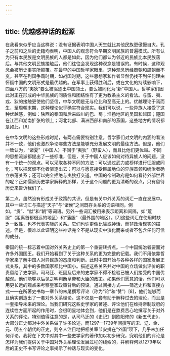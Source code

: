 ```yaml
---
---
---
```

title: 优越感神话的起源
---



在我看来似乎应当这样说：没有证据表明中国人天生就比其他民族更傲慢自大。孔子之前和之后的史籍均表明，中国人的观念符合早期文明民族的普遍模式。所有认为只有本民族是文明民族的人都是如此，因为他们都认为邻近的民族比本民族落后。与其他文明民族接触后，他们往往会发现这种观念是错误的。有时候，这种观念会被历史事实所颠覆。在最早的中国哲学家眼里，这种观念历经商朝和周朝而不变。甚至在列国争霸时期，如战国时期，这些思想家和作者显然仍找不到任何理由怀疑中国的文明形式是最优越的。在军事上获得胜利后，或在文化的持续影响下，四面八方的“夷狄”要么被驱逐出中国领土，要么被同化为“新”中国人。哲学家们因此对正在形成的中华民族的同质性和团结性有了更为教条主义的看法。与蛮、夷、戎、狄的接触更使他们坚信，中华文明是无与伦比和至高无上的。优越理论于焉而生，至周朝末期，这种理论似乎确实符合现实。我们可以说，一些异族人接受了这种优越感，例如：陕西的秦国和后来四川的巴、蜀；淮扬地区的吴国和越国；楚国在江西和湖南扩张的领土；河北北部、满洲西部和南部的燕国，这些地方的情况都是如此。[6]

在中华文明的这些形成时期，有两点需要特别注意。哲学家们对文明的内涵的看法并不一致，他们也激烈争论哪些方法是能够充分发展文明的最佳方法。但是，他们一致认为，“诸夏”（中国人）不同于“夷狄”（野蛮人），而且比他们更优越。不同的思想流派都提出了一些标准，但是，关于中国人应该如何对待异族人的问题，没有一个统一的观点。可以采取各种不同的方法：可以通过武力或榜样进行征服或同化；可以把冥顽不化者驱逐出去；可以与愿意接受臣属地位的异族首领和统治者确立宗藩关系；还可以完全拒绝与夷狄打交道。中国的帝制政府是如何看待外部世界的呢？正如儒家历史学家解释的那样，关于这个问题的更为清晰的观点，只有留待历史来告诉我们了。

第二点，虽然没有形成关于政策的共识，但是有关中外关系的词汇一直在发展中。其中一些词汇与描述“天子”与“诸侯”之间既存关系的词语相同，例如，“贡”、“献”和“朝”等词语。另外一些词汇被用来表示距离和间隔，如“荒服”（距离首都很远的地区）和“藩服”（最外围的地区）。[7]这些词汇在使用时缺乏一致性，也不代表实际的关系。它们也许更像比喻或神话，而非政治现实的描述。但是，很难以此证明这些神话完全不是从现实中演化而来或者不包含任何可信的成分。

秦国的统一标志着中国对外关系史上的第一个重要转折点。一个中国统治者要面对许多外国国王。我们开始看到了关于这种关系的更为完整的记载。我们不用依靠哲学家来了解中国人对异民族的态度和判断。此时中国开始与各种各样的国家发展正式关系，其中的多数国家都比中国小。描述这些关系并对中国的立场做出评价的职责留给了史学家。司马迁、班固及后来的史学家不得不检验已被人们接受的中国优越观。他们能够以后见之明判断皇帝和大臣的政策。如果他们愿意的话，他们可以用更长远的观点来考察皇家政策背后的预设。通过间接方式——筛选史料和直接方式——在所著史书每一章节的末尾撰写评论（称为“论”和“赞”）[8]，他们能够而且确实创造出了一套对外关系理论。这不仅是一套有助于解释过去的理论，而且是一套指导未来的理论。当我们研究这些史学家的著述、评论他们在维持帝制政府的连续性方面所起的作用时，会很明显地体会到，他们是在煞费苦心地撰写关于对外关系的评论。特别值得注意的是，从司马迁的《史记》到欧阳修的《新五代史》，大部分正史都对中外关系做了许多论述，而1297—1739年间撰写的宋、辽、金、元、明五个朝代的正史，则令人注目地把相关章节安排在“外国”项下，几乎未加任何评论。我将在下文中对其中一些史学家的著作加以初步研究，究明他们的评论是怎样为我们提供关于中国对外关系理论发展过程的线索的，并解释何以1279年以后的正史不书写评论之事揭示了神话与现实的变化。